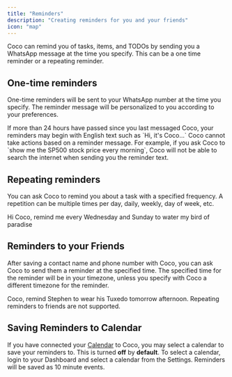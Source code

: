 ```yaml
---
title: "Reminders"
description: "Creating reminders for you and your friends"
icon: "map"
---
```


Coco can remind you of tasks, items, and TODOs by sending you a WhatsApp message at the time you specify. This can be a one time reminder or a repeating reminder.

## One-time reminders

One-time reminders will be sent to your WhatsApp number at the time you specify. The reminder message will be personalized to you according to your preferences.

<Note>
  If more than 24 hours have passed since you last messaged Coco, your reminders may begin with English text such as `Hi, it's Coco...`
</Note>

<Warning>
  Coco cannot take actions based on a reminder message. For example, if you ask Coco to `show me the SP500 stock price every morning`, Coco will not be able to search the internet when sending you the reminder text.
</Warning>

## Repeating reminders

You can ask Coco to remind you about a task with a specified frequency. A repetition can be multiple times per day, daily, weekly, day of week, etc.

<Tip>
  Hi Coco, remind me every Wednesday and Sunday to water my bird of paradise
</Tip>

## Reminders to your Friends

After saving a contact name and phone number with Coco, you can ask Coco to send them a reminder at the specified time. The specified time for the reminder will be in your timezone, unless you specify with Coco a different timezone for the reminder.

<Tip>
  Coco, remind Stephen to wear his Tuxedo tomorrow afternoon.
</Tip>

<Warning>
  Repeating reminders to friends are not supported.
</Warning>

## Saving Reminders to Calendar

If you have connected your [Calendar](/features/calendar) to Coco, you may select a calendar to save your reminders to. This is turned **off** by **default**. To select a calendar, login to your Dashboard and select a calendar from the Settings. Reminders will be saved as 10 minute events.
